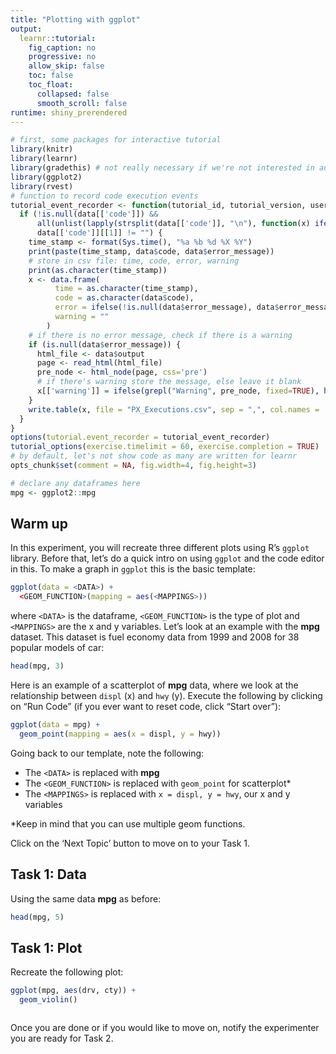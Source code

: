 ```yaml
---
title: "Plotting with ggplot"
output: 
  learnr::tutorial:
    fig_caption: no
    progressive: no
    allow_skip: false
    toc: false
    toc_float:
      collapsed: false
      smooth_scroll: false
runtime: shiny_prerendered
---
```


```r
# first, some packages for interactive tutorial
library(knitr)
library(learnr)
library(gradethis) # not really necessary if we're not interested in automatic code grading (and answers vary wildly!)
library(ggplot2)
library(rvest)
# function to record code execution events
tutorial_event_recorder <- function(tutorial_id, tutorial_version, user_id, event, data) {
  if (!is.null(data[['code']]) && 
      all(unlist(lapply(strsplit(data[['code']], "\n"), function(x) ifelse(x == "", FALSE, TRUE)))) && 
      data[['code']][[1]] != "") {
    time_stamp <- format(Sys.time(), "%a %b %d %X %Y")
    print(paste(time_stamp, data$code, data$error_message))
    # store in csv file: time, code, error, warning
    print(as.character(time_stamp))
    x <- data.frame(
          time = as.character(time_stamp), 
          code = as.character(data$code), 
          error = ifelse(!is.null(data$error_message), data$error_message, ""),
          warning = ""
        )
    # if there is no error message, check if there is a warning
    if (is.null(data$error_message)) {
      html_file <- data$output
      page <- read_html(html_file)
      pre_node <- html_node(page, css='pre')  
      # if there's warning store the message, else leave it blank
      x[['warning']] = ifelse(grepl("Warning", pre_node, fixed=TRUE), html_text(pre_node), "")
    }
    write.table(x, file = "PX_Executions.csv", sep = ",", col.names = !file.exists("PX_Executions.csv"), row.names = FALSE, append=TRUE)
  }
}
options(tutorial.event_recorder = tutorial_event_recorder)
tutorial_options(exercise.timelimit = 60, exercise.completion = TRUE)
# by default, let's not show code as many are written for learnr
opts_chunk$set(comment = NA, fig.width=4, fig.height=3)
```

```r
# declare any dataframes here
mpg <- ggplot2::mpg
```

## Warm up

In this experiment, you will recreate three different plots using R's `ggplot` library. Before that, let's do a quick intro on using `ggplot` and the code editor in this. To make a graph in `ggplot` this is the basic template:

```r
ggplot(data = <DATA>) + 
  <GEOM_FUNCTION>(mapping = aes(<MAPPINGS>))
```

where `<DATA>` is the dataframe, `<GEOM_FUNCTION>` is the type of plot and `<MAPPINGS>` are the x and y variables. Let's look at an example with the **mpg** dataset. This dataset is fuel economy data from 1999 and 2008 for 38 popular models of car:

```r
head(mpg, 3)
```

Here is an example of a scatterplot of **mpg** data, where we look at the relationship between `displ` (x) and `hwy` (y). 
Execute the following by clicking on "Run Code" (if you ever want to reset code, click "Start over"):

```r
ggplot(data = mpg) + 
  geom_point(mapping = aes(x = displ, y = hwy))
```

Going back to our template, note the following:

- The `<DATA>` is replaced with **mpg**
- The `<GEOM_FUNCTION>` is replaced with `geom_point` for scatterplot*
- The `<MAPPINGS>` is replaced with `x = displ, y = hwy`, our x and y variables

*Keep in mind that you can use multiple geom functions.

Click on the 'Next Topic' button to move on to your Task 1.

## Task 1: Data

Using the same data **mpg** as before:

```r
head(mpg, 5)
```

## Task 1: Plot
<!--Based on: https://ggplot2-book.org/getting-started.html#basic-use-->
Recreate the following plot:

```r
ggplot(mpg, aes(drv, cty)) + 
  geom_violin()
```


```r



```


<!-- ```{r task1-check} -->
<!-- grade_result( -->
<!--   pass_if(~ .result != "", "Great! Please move on to the next task."), -->
<!--   fail_if(~ .result == "", "No code was submitted.") -->
<!-- ) -->
<!-- ``` -->

Once you are done or if you would like to move on, notify the experimenter you are ready for Task 2.

<!-- TODO: separate out task 2 and task 3 into their own Rmds -->

<!-- ## Task 2 -->

<!-- Using the same data **mpg** as before: -->

<!-- ```{r echo=FALSE} -->
<!-- mpg -->
<!-- ``` -->

<!--Based on: https://ggplot2-book.org/getting-started.html#axes-->
<!-- Recreate the following plot: -->

<!-- ```{r echo=FALSE} -->
<!-- ggplot(mpg, aes(drv, hwy)) + -->
<!--   geom_jitter(width = 0.25, alpha = 1 / 2) + -->
<!--   xlab("Wheel drive") +  -->
<!--   ylab("Highway mpg") -->
<!-- ``` -->

<!-- ```{r task2, exercise = TRUE, exercise.lines = 5} -->

<!-- ``` -->

<!-- Once you are done or if you would like to move on, click on the 'Next Topic' button for Task 3. -->

<!-- ## Task 3 -->

<!-- Using the same data **mpg** as before: -->

<!-- ```{r echo=FALSE} -->
<!-- mpg -->
<!-- ``` -->

<!--
Based on
https://ggplot2.tidyverse.org/reference/geom_bar.html https://ggplot2-book.org/getting-started.html#qplot-facetting
-->
<!-- Recreate the following plot: -->

<!-- ```{r echo=FALSE} -->
<!-- ggplot(mpg, aes(class)) +  -->
<!--   geom_bar(aes(fill = drv), position = position_stack(reverse = TRUE)) + -->
<!--   coord_flip() + -->
<!--   facet_wrap(~cyl) + -->
<!--   theme(legend.position = "top") -->
<!-- ``` -->

<!-- ```{r task3, exercise = TRUE, exercise.lines = 5} -->

<!-- ``` -->


